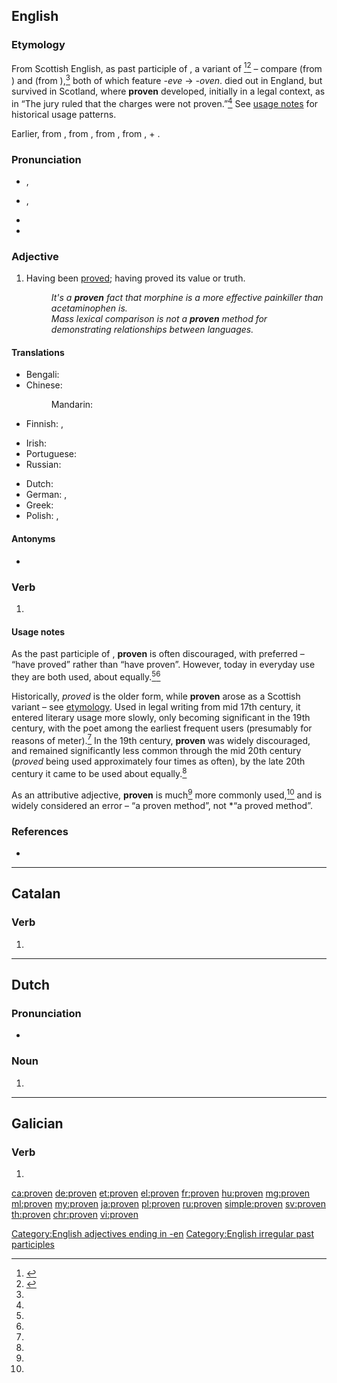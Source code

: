 {{also|provén}}
==English==

===Etymology===
From Scottish English, as past participle of {{m|en|preve}}, a {{etyl|enm|en}} variant of {{m|en|prove}}<ref name="ahd">{{R:American Heritage 2000|prove}}</ref><ref name="mw">{{R:Merriam Webster Online|prove}}</ref> – compare {{m|en|woven}} (from {{m|en|weave}}) and {{m|en|cloven}} (from {{m|en|cleave}}),<ref name="ahd" /> both of which feature ''-eve'' → ''-oven''. {{m|en||Preve}} died out in England, but survived in Scotland, where '''proven''' developed, initially in a legal context, as in “The jury ruled that the charges were not proven.”<ref name="ahd" /> See [[#Usage notes|usage notes]] for historical usage patterns.

Earlier, from {{etyl|LL.|en}} {{m|la|probō||test, try, examine, approve, show to be good or fit, prove|pos=verb}}, from {{m|la|probus||good, worthy, excellent}}, from {{etyl|ine-pro|en}} {{m|ine-pro|*pro-bhwo-||being in front, prominent}}, from {{etyl|ine-pro|en}} {{m|ine-pro|*pro-}}, {{m|ine-pro|*per-||toward}} + {{etyl|ine-pro|en}} {{m|ine-pro|*bhu-||to be}}.

===Pronunciation===
* {{a|UK}} {{enPR|pro͞oʹvən|prōʹvən}}, {{IPA|/ˈpɹuːvən/|/ˈpɹəʊvən/|lang=en}}
* {{a|US}} {{enPR|pro͞oʹvən}}, {{IPA|/ˈpɹuvən/|lang=en}}
* {{rhymes|uːvən|əʊvən|lang=en}}
* {{hyphenation|prov|en|lang=en}}

===Adjective===
{{en-adj}}

# Having been [[prove]]d; having proved its value or truth.
#: ''It's a '''proven''' fact that morphine is a more effective painkiller than acetaminophen is.''
#: ''Mass lexical comparison is not a '''proven''' method for demonstrating relationships between languages.''

====Translations====
{{trans-top|having been proved}}
* Bengali: {{t|bn|প্রমাণিত|tr=prômanit|sc=Beng}}
* Chinese:
*: Mandarin: {{t-needed|cmn}}
* Finnish: {{t|fi|todennettu}}, {{t+|fi|todistettu}}
{{trans-mid}}
* Irish: {{t|ga|dearfa}}
* Portuguese: {{t+|pt|provado|m}}
* Russian: {{t-needed|ru}}
{{trans-bottom}}

{{checktrans-top}}
* Dutch: {{t+check|nl|bewezen}}
* German: {{t+check|de|bewiesen}}, {{t+check|de|nachgewiesen}}
* Greek: {{t+check|el|αποδεδειγμένος}}
* Polish: {{t-check|pl|dowiedziony|m}}, {{t-check|pl|sprawdzony|m}}
{{trans-bottom}}

====Antonyms====
* {{sense|having been proved}} {{l|en|unproven}}

===Verb===
{{head|en|past participle}}

# {{label|en|often|_|discouraged}} {{past participle of|prove|lang=en|nocat=1}}

====Usage notes====
As the past participle of {{m|en|prove}}, '''proven''' is often discouraged, with {{m|en|proved}} preferred – “have proved” rather than “have proven”. However, today in everyday use they are both used, about equally.<ref name="ahd"/><ref name="mw"/>

Historically, ''proved'' is the older form, while '''proven''' arose as a Scottish variant – see [[#Etymology|etymology]]. Used in legal writing from mid 17th century, it entered literary usage more slowly, only becoming significant in the 19th century, with the poet {{w|Alfred, Lord Tennyson}} among the earliest frequent users (presumably for reasons of meter).<ref name="mw"/> In the 19th century, '''proven''' was widely discouraged, and remained significantly less common through the mid 20th century (''proved'' being used approximately four times as often), by the late 20th century it came to be used about equally.<ref name="mw"/>

As an attributive adjective, '''proven''' is much<ref name="mw"/> more commonly used,<ref name="ahd"/> and {{m|en|proved}} is widely considered an error – “a proven method”, not *“a proved method”.

===References===
<references/>
* {{R:Brians 2008|proved|proved/proven}}

[[Category:English adjectives ending in -en]]
[[Category:English irregular past participles]]

----

==Catalan==

===Verb===
{{head|ca|verb form}}

# {{ca-verb form of|p=3|n=pl|t=pres|m=ind|provar}}

----

==Dutch==

===Pronunciation===
* {{audio|Nl-proven.ogg|Audio|lang=nl}}

===Noun===
{{head|nl|noun plural form}}

# {{nl-noun form of|pl|prove}}

----

==Galician==

===Verb===
{{gl-verb-form}}

# {{inflection of|provir||lang=gl|2|s|impr}}

[[ca:proven]]
[[de:proven]]
[[et:proven]]
[[el:proven]]
[[fr:proven]]
[[hu:proven]]
[[mg:proven]]
[[ml:proven]]
[[my:proven]]
[[ja:proven]]
[[pl:proven]]
[[ru:proven]]
[[simple:proven]]
[[sv:proven]]
[[th:proven]]
[[chr:proven]]
[[vi:proven]]